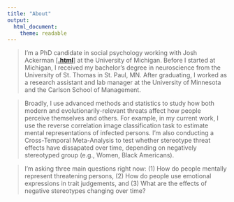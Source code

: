 ```yaml
---
title: "About"
output: 
  html_document: 
    theme: readable
---
```


> I'm a PhD candidate in social psychology working with Josh Ackerman [[**.html**](https://sites.lsa.umich.edu/esplab/)] at the University of Michigan. Before I started at Michigan, I received my bachelor's degree in neuroscience from the University of St. Thomas in St. Paul, MN. After graduating, I worked as a research assistant and lab manager at the University of Minnesota and the Carlson School of Management.

> Broadly, I use advanced methods and statistics to study how both modern and evolutionarily-relevant threats affect how people perceive themselves and others. For example, in my current work, I use the reverse correlation image classification task to estimate mental representations of infected persons. I'm also conducting a Cross-Temporal Meta-Analysis to test whether stereotype threat effects have dissapated over time, depending on negatively stereotyped group (e.g., Women, Black Americans).

> I'm asking three main questions right now: (1) How do people mentally represent threatening persons, (2) How do people use emotional expressions in trait judgements, and (3) What are the effects of negative stereotypes changing over time?
